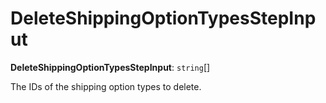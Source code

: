 
# DeleteShippingOptionTypesStepInput

 **DeleteShippingOptionTypesStepInput**: `string`[]

The IDs of the shipping option types to delete.
